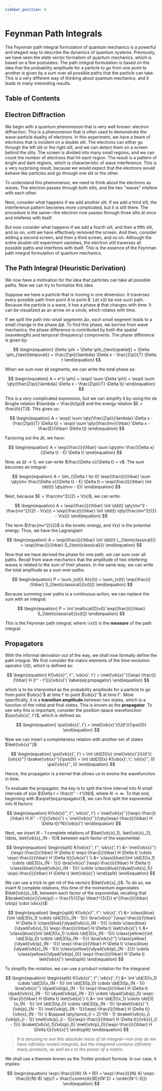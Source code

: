 ```yaml
---
sidebar_position: 6
---
```




# Feynman Path Integrals

The Feynman path integral formulation of quantum mechanics is a powerful and elegant way to describe the dynamics of quantum systems.
Previously, we have seen the state vector formalism of quantum mechanics, which is based on a few postulates.
The path integral formulation is based on the idea that the probability amplitude for a particle to go from one point to another is given by a sum over all possible paths that the particle can take.
This is a very different way of thinking about quantum mechanics, and it leads to many interesting results.

## Table of Contents

<TOCInline toc={toc} />

## Electron Diffraction

We begin with a quantum phenomenon that is very well known: electron diffraction.
This is a phenomenon that is often used to demonstrate the wave-particle duality of electrons.
In this experiment, we have a beam of electrons that is incident on a double slit.
The electrons can either go through the left slit or the right slit, and we can detect them on a screen behind the slits.
The screen is divided into many small regions, and we can count the number of electrons that hit each region.
The result is a pattern of bright and dark regions, which is characteristic of wave interference.
This is a very surprising result, because we would expect that the electrons would behave like particles and go through one slit or the other.

To understand this phenomenon, we need to think about the electrons as waves.
The electron passes through both slits, and the two "waves" intefere with each other.

Next, consider what happens if we add another slit.
If we add a third slit, the interference pattern becomes more complicated, but it is still there.
The procedure is the same—the electron now passes through three slits at once and inteferes with itself.

But now consider what happens if we add a fourth slit, and then a fifth slit, and so on, until we have effectively removed the screen.
And then, consider adding a second screen, and then a third screen, and so on.
Although the entire double-slit experiment vanishes, the electron still traverses all possible paths and interferes with itself.
This is the essence of the Feynman path integral formulation of quantum mechanics.

## The Path Integral (Heuristic Derivation)

We now have a motivation for the idea that particles can take all possible paths.
Now we can try to formalize this idea.

Suppose we have a particle that is moving in one dimension.
It traverses every possible path from point $A$ to point $B$.
Let $x(t)$ be one such path. Because the particle is a wave, it has a phase $\phi$ that changes with time.
It can be visualized as an arrow on a circle, which rotates with time.

If we split the path into small segments $\Delta x$, each small segment leads to a small change in the phase $\Delta \phi$.
To find this phase, we borrow from wave mechanics; the phase difference is contributed by both the spatial (wavelength) and temporal (frequency) components.
The phase difference is given by:

$$
\begin{equation}
\Delta \phi = \Delta \phi_{\text{spatial}} + \Delta \phi_{\text{temporal}} = \frac{2\pi}{\lambda} \Delta x - \frac{2\pi}{T} \Delta t
\end{equation}
$$

When we sum over all segments, we can write the total phase as:

$$
\begin{equation}
A = e^{i \phi} = \exp(i \sum \Delta \phi) = \exp(i \sum \qty(\frac{2\pi}{\lambda} \Delta x - \frac{2\pi}{T} \Delta t))
\end{equation}
$$

This is a very complicated expression, but we can simplify it by using the de Broglie relation $\lambda = \frac{h}{p}$ and the energy relation $E = \frac{h}{T}$.
This gives us:

$$
\begin{equation}
A = \exp(i \sum \qty(\frac{2\pi}{\lambda} \Delta x - \frac{2\pi}{T} \Delta t)) = \exp(i \sum \qty(\frac{mv}{\hbar} \Delta x - \frac{E}{\hbar} \Delta t))
\end{equation}
$$

Factoring out the $\Delta t$, we have:

$$
\begin{equation}
A = \exp(\frac{i}{\hbar} \sum \qty(mv \frac{\Delta x}{\Delta t} - E) \Delta t)
\end{equation}
$$

Now, as $\Delta t \to 0$, we can write $\frac{\Delta x}{\Delta t} = v$. The sum becomes an integral:

$$
\begin{equation}
A = \lim_{\Delta t \to 0} \exp(\frac{i}{\hbar} \sum \qty(mv \frac{\Delta x}{\Delta t} - E) \Delta t) = \exp(\frac{i}{\hbar} \int \dd{t} \qty(mvv - E))
\end{equation}
$$

Next, because $E = \frac{mv^2}{2} + V(x)$, we can write:

$$
\begin{equation}
A = \exp(\frac{i}{\hbar} \int \dd{t} \qty(mv^2 - \frac{mv^2}{2} - V(x))) = \exp(\frac{i}{\hbar} \int \dd{t} \qty(\frac{mv^2}{2} - V(x)))
\end{equation}
$$

The term $\frac{mv^2}{2}$ is the kinetic energy, and $V(x)$ is the potential energy.
Thus, we have the Lagrangian!

$$
\begin{equation}
A = \exp(\frac{i}{\hbar} \int \dd{t} L_{\text{classical}}) = \exp(\frac{i}{\hbar} S_{\text{classical}})
\end{equation}
$$

Now that we have derived the phase for one path, we can sum over all paths.
Recall from wave mechanics that the amplitude of two intefering waves is related to the sum of their phases.
In the same way, we can write the total amplitude as a sum over paths:

$$
\begin{equation}
P = \sum_{x(t)} A(x(t)) = \sum_{x(t)} \exp(\frac{i}{\hbar} S_{\text{classical}}[x(t)])
\end{equation}
$$

Because summing over paths is a continuous action, we can replace the sum with an integral:

$$
\begin{equation}
P = \int \mathcal{D}x(t) \exp(\frac{i}{\hbar} S_{\text{classical}}[x(t)])
\end{equation}
$$

*This* is the Feynman path integral, where $\mathcal{D}x(t)$ is the **measure** of the path integral.

## Propagators

With the informal derivation out of the way, we shall now formally define the path integral.
We first consider the matrix elements of the time-evolution operator $U(t)$, which is defined as:

$$
\begin{equation}
K(\vb{x}'', t''; \vb{x}', t') = \mel{\vb{x}''}{\exp(-\frac{i}{\hbar} H (t'' - t'))}{\vb{x}'} \label{eq:propagator}
\end{equation}
$$

which is to be interpreted as the probability amplitude for a particle to go from point $\vb{x}'$ at time $t'$ to point $\vb{x}''$ at time $t''$.
More specifically, it is a **transition amplitude** between two states, which is a function of the initial and final states.
This is known as the **propagator**. To see why this is important, consider the position-space wavefunction $\psi(\vb{x}', t')$, which is defined as:

$$
\begin{equation}
\psi(\vb{x}', t') = \mel{\vb{x}'}{U(t')}{\psi(0)}
\end{equation}
$$

Now we can insert a completeness relation with another set of states $\ket{\vb{x}''}$:

$$
\begin{equation}
\psi(\vb{x}', t') = \int \dd[3]{x} \mel{\vb{x}'}{U(t')}{\vb{x}''} \braket{\vb{x}''}{\psi(0)} = \int \dd[3]{x} K(\vb{x}', t'; \vb{x}'', 0) \psi(\vb{x}'', 0)
\end{equation}
$$

Hence, the propagator is a kernel that allows us to evolve the wavefunction in time.

To evaluate the propagator, the key is to split the time interval into $N$ small intervals of size $\Delta t = \frac{t'' - t'}{N}$, where $N \to \infty$.
To that end, beginning with $\eqref{eq:propagator}$, we can first split the exponential into $N$ factors:

$$
\begin{equation}
K(\vb{x}'', t''; \vb{x}', t') = \mel{\vb{x}''}{\exp(-\frac{i}{\hbar} H (t'' - t'))}{\vb{x}'} = \mel{\vb{x}''}{\qty(\exp(-\frac{i}{\hbar} H \Delta t))^N}{\vb{x}'}
\end{equation}
$$

Next, we insert $N - 1$ complete relations of $\ket{\vb{x}_1}, \ket{\vb{x}_2}, \ldots, \ket{\vb{x}_{N - 1}}$ between each factor of the exponential:

$$
\begin{equation}
\begin{split}
K(\vb{x}'', t''; \vb{x}', t') &= \mel{\vb{x}''}{\exp(-\frac{i}{\hbar} H \Delta t) \exp(-\frac{i}{\hbar} H \Delta t) \cdots \exp(-\frac{i}{\hbar} H \Delta t)}{\vb{x}'} \\
&= \class{blue}{\int \dd[3]{x_1} \cdots \dd[3]{x_{N - 1}}} \bra{\vb{x}''}\exp(-\frac{i}{\hbar} H \Delta t) \class{blue}{\dyad{\vb{x}_{N - 1}}} \cdots \class{blue}{\dyad{\vb{x}_1}} \exp(-\frac{i}{\hbar} H \Delta t) \ket{\vb{x}'}
\end{split}
\end{equation}
$$

We can use a trick to get rid of the vectors $\ket{\vb{x}_i}$.
To do so, we insert $N$ complete relations, this time of the momentum eigenstates $\ket{\vb{p}_i}$, between each factor of the exponential, recalling that $\braket{\vb{x}}{\vb{p}} = \frac{1}{(2\pi \hbar)^{3/2}} e^{\frac{i}{\hbar} \vb{p} \cdot \vb{x}}$:

$$
\begin{equation}
\begin{split}
K(\vb{x}'', t''; \vb{x}', t') &= \class{blue}{\int \dd[3]{x_1} \cdots \dd[3]{x_{N - 1}}} \bra{\vb{x}''}\exp(-\frac{i}{\hbar} H \Delta t) \class{blue}{\dyad{\vb{x}_{N - 1}}} \cdots \class{blue}{\dyad{\vb{x}_1}} \exp(-\frac{i}{\hbar} H \Delta t) \ket{\vb{x}'} \\
&= \class{blue}{\int \dd[3]{x_1} \cdots \dd[3]{x_{N - 1}}} \class{yellow}{\int \dd[3]{p_0} \cdots \dd[3]{p_{N - 1}}} \bra{\vb{x}''} \class{yellow}{\dyad{\vb{p}_{N - 1}}} \exp(-\frac{i}{\hbar} H \Delta t) \class{blue}{\dyad{\vb{x}_{N - 1}}} \class{yellow}{\dyad{\vb{p}_{N - 2}}} \cdots \class{yellow}{\dyad{\vb{p}_0}} \exp(-\frac{i}{\hbar} H \Delta t) \ket{\vb{x}'}
\end{split}
\end{equation}
$$

To simplify the notation, we can use a product notation for the integrand:

$$
\begin{equation}
\begin{split}
K(\vb{x}'', t''; \vb{x}', t') &= \int \dd[3]{x_1} \cdots \dd[3]{x_{N - 1}} \int \dd[3]{p_0} \cdots \dd[3]{p_{N - 1}} \bra{\vb{x}''} \dyad{\vb{p}_{N - 1}} \exp(-\frac{i}{\hbar} H \Delta t) \dyad{\vb{x}_{N - 1}} \dyad{\vb{p}_{N - 2}} \cdots \dyad{\vb{p}_0} \exp(-\frac{i}{\hbar} H \Delta t) \ket{\vb{x}'} \\
&= \int \dd[3]{x_1} \cdots \dd[3]{x_{N - 1}} \int \dd[3]{p_0} \cdots \dd[3]{p_{N - 1}} \braket{\vb{x}''}{\vb{p}_{N - 1}} \mel{\vb{p}_{N - 1}}{\exp(-\frac{i}{\hbar} H \Delta t)}{\vb{x}_{N - 1}} \\
    &\qquad \qty(\prod_{i = 2}^{N - 1} \braket{\vb{x}_i}{\vb{p}_{i - 1}} \mel{\vb{p}_{i - 1}}{\exp(-\frac{i}{\hbar} H \Delta t)}{\vb{x}_{i - 1}}) \braket{\vb{x}_1}{\vb{p}_0} \mel{\vb{p}_0}{\exp(-\frac{i}{\hbar} H \Delta t)}{\vb{x}'}
\end{split}
\end{equation}
$$

> *It is amusing to see this absolute mess of an integral—not only do we have infinitely nested integrals, but the integrand contains infinitely many products, as well as $e$ to the power of a matrix.*

We shall use a theorem known as the Trotter product formula. In our case, it implies:

$$
\begin{equation}
\exp(-\frac{i}{N} (A + B)) = \exp(-\frac{i}{N} A) \exp(-\frac{i}{N} B) \qty(1 + \frac{\comm{A}{B}}{N^2} + \order{N^{-3}})
\end{equation}
$$
